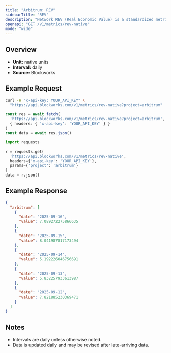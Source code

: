 ```yaml
---
title: "Arbitrum: REV"
sidebarTitle: "REV"
description: "Network REV (Real Economic Value) is a standardized metric that tracks blockchain value accrual generated by user activity. REV consists of both in-protocol transaction fees and out-of-protocol tips that users pay for transaction execution, so it measures the monetary demand to transact onchain."
openapi: "GET /v1/metrics/rev-native"
mode: "wide"
---
```


## Overview

- **Unit:** native units
- **Interval:** daily
- **Source:** Blockworks

## Example Request

<CodeGroup>

```bash cURL
curl -H "x-api-key: YOUR_API_KEY" \
  "https://api.blockworks.com/v1/metrics/rev-native?project=arbitrum"
```

```typescript TypeScript
const res = await fetch(
  'https://api.blockworks.com/v1/metrics/rev-native?project=arbitrum',
  { headers: { 'x-api-key': 'YOUR_API_KEY' } }
)
const data = await res.json()
```

```python Python
import requests

r = requests.get(
  'https://api.blockworks.com/v1/metrics/rev-native',
  headers={'x-api-key': 'YOUR_API_KEY'},
  params={'project': 'arbitrum'}
)
data = r.json()
```

</CodeGroup>

## Example Response

```json
{
  "arbitrum": [
    {
      "date": "2025-09-16",
      "value": 7.089272275866635
    },
    {
      "date": "2025-09-15",
      "value": 8.041987817173494
    },
    {
      "date": "2025-09-14",
      "value": 5.192226046756691
    },
    {
      "date": "2025-09-13",
      "value": 5.832257933613987
    },
    {
      "date": "2025-09-12",
      "value": 7.821885230369471
    }
  ]
}
```

## Notes
- Intervals are daily unless otherwise noted.
- Data is updated daily and may be revised after late-arriving data.
